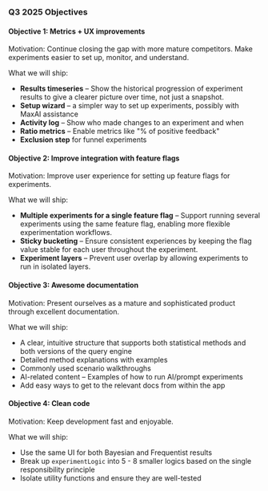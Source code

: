 ### Q3 2025 Objectives

#### Objective 1: Metrics + UX improvements  
Motivation: Continue closing the gap with more mature competitors. Make experiments easier to set up, monitor, and understand.

What we will ship:
* **Results timeseries** – Show the historical progression of experiment results to give a clearer picture over time, not just a snapshot. <TeamMember name="Juraj Majerik" photo />
* **Setup wizard** – a simpler way to set up experiments, possibly with MaxAI assistance <TeamMember name="Rodrigo Iloro" photo />
* **Activity log** – Show who made changes to an experiment and when <TeamMember name="Rodrigo Iloro" photo />
* **Ratio metrics** – Enable metrics like "% of positive feedback" <TeamMember name="Anders Asheim Hennum" photo />
* **Exclusion step** for funnel experiments <TeamMember name="Juraj Majerik" photo />

#### Objective 2: Improve integration with feature flags <TeamMember name="Anders Asheim Hennum" photo />
Motivation: Improve user experience for setting up feature flags for experiments.

What we will ship:
* **Multiple experiments for a single feature flag** – Support running several experiments using the same feature flag, enabling more flexible experimentation workflows.
* **Sticky bucketing** – Ensure consistent experiences by keeping the flag value stable for each user throughout the experiment.
* **Experiment layers** – Prevent user overlap by allowing experiments to run in isolated layers.

#### Objective 3: Awesome documentation <TeamMember name="Juraj Majerik" photo />
Motivation: Present ourselves as a mature and sophisticated product through excellent documentation.

What we will ship:
* A clear, intuitive structure that supports both statistical methods and both versions of the query engine  
* Detailed method explanations with examples  
* Commonly used scenario walkthroughs  
* AI-related content – Examples of how to run AI/prompt experiments
* Add easy ways to get to the relevant docs from within the app

#### Objective 4: Clean code  
Motivation: Keep development fast and enjoyable.

What we will ship:
* Use the same UI for both Bayesian and Frequentist results  
* Break up `experimentLogic` into 5 - 8 smaller logics based on the single responsibility principle  
* Isolate utility functions and ensure they are well-tested